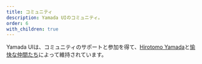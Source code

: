 ```yaml
---
title: コミュニティ
description: Yamada UIのコミュニティ。
order: 6
with_children: true
---
```


Yamada UIは、コミュニティのサポートと参加を得て、[Hirotomo Yamada](https://github.com/yamada-ui)と[愉快な仲間たち](https://github.com/yamada-ui/yamada-ui/graphs/contributors)によって維持されています。

